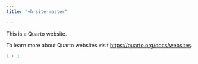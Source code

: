 ---
title: "vh-site-master"

---



This is a Quarto website.

To learn more about Quarto websites visit <https://quarto.org/docs/websites>.

```{r}
1 + 1
```
